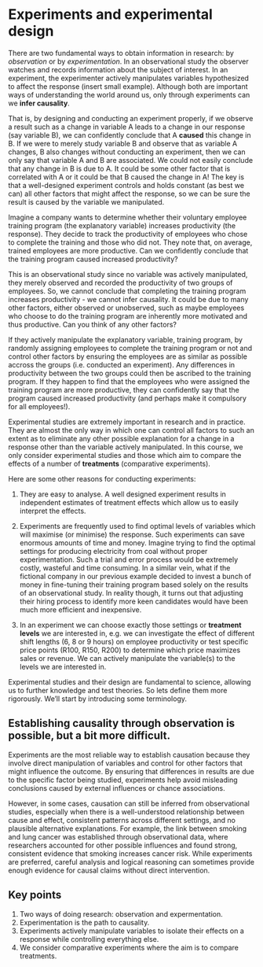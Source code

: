 # Experiments and experimental design

There are two fundamental ways to obtain information in research: by *observation* or by *experimentation*. In an observational study the observer watches and records information about the subject of interest. In an experiment, the experimenter actively manipulates variables hypothesized to affect the response (insert small example). Although both are important ways of understanding the world around us, only through experiments can we **infer causality**.

That is, by designing and conducting an experiment properly, if we observe a result such as a change in variable A leads to a change in our response (say variable B), we can confidently conclude that A **caused** this change in B. If we were to merely study variable B and observe that as variable A changes, B also changes without conducting an experiment, then we can only say that variable A and B are associated. We could not easily conclude that any change in B is due to A. It could be some other factor that is correlated with A or it could be that B caused the change in A! The key is that a well-designed experiment controls and holds constant (as best we can) all other factors that might affect the response, so we can be sure the result is caused by the variable we manipulated.

Imagine a company wants to determine whether their voluntary employee training program (the explanatory variable) increases productivity (the response). They decide to track the productivity of employees who chose to complete the training and those who did not. They note that, on average, trained employees are more productive. Can we confidently conclude that the training program caused increased productivity?

This is an observational study since no variable was actively manipulated, they merely observed and recorded the productivity of two groups of employees. So, we cannot conclude that completing the training program increases productivity - we cannot infer causality. It could be due to many other factors, either observed or unobserved, such as maybe employees who choose to do the training program are inherently more motivated and thus productive. Can you think of any other factors?

If they actively manipulate the explanatory variable, training program, by randomly assigning employees to complete the training program or not and control other factors by ensuring the employees are as similar as possible accross the groups (i.e. conducted an experiment). Any differences in productivity between the two groups could then be ascribed to the training program. If they happen to find that the employees who were assigned the training program are more productive, they can confidently say that the program caused increased productivity (and perhaps make it compulsory for all employees!).

Experimental studies are extremely important in research and in practice. They are almost the only way in which one can control all factors to such an extent as to eliminate any other possible explanation for a change in a response other than the variable actively manipulated. In this course, we only consider experimental studies and those which aim to compare the effects of a number of **treatments** (comparative experiments).

Here are some other reasons for conducting experiments:

1.  They are easy to analyse. A well designed experiment results in independent estimates of treatment effects which allow us to easily interpret the effects. 

2.  Experiments are frequently used to find optimal levels of variables which will maximise (or minimise) the response. Such experiments can save enormous amounts of time and money. Imagine trying to find the optimal settings for producing electricity from coal without proper experimentation. Such a trial and error process would be extremely costly, wasteful and time consuming. In a similar vein, what if the fictional company in our previous example decided to invest a bunch of money in fine-tuning their training program based solely on the results of an observational study. In reality though, it turns out that adjusting their hiring process to identify more keen candidates would have been much more efficient and inexpensive.

3.  In an experiment we can choose exactly those settings or **treatment levels** we are interested in, e.g. we can investigate the effect of different shift lengths (6, 8 or 9 hours) on employee productivity or test specific price points (R100, R150, R200) to determine which price maximizes sales or revenue. We can actively manipulate the variable(s) to the levels we are interested in.

Experimental studies and their design are fundamental to science, allowing us to further knowledge and test theories. So lets define them more rigorously. We'll start by introducing some terminology.

::: {#warning-example1 .callout-warning icon="false"}

## Establishing causality through observation is possible, but a bit more difficult. 

Experiments are the most reliable way to establish causation because they involve direct manipulation of variables and control for other factors that might influence the outcome. By ensuring that differences in results are due to the specific factor being studied, experiments help avoid misleading conclusions caused by external influences or chance associations.

However, in some cases, causation can still be inferred from observational studies, especially when there is a well-understood relationship between cause and effect, consistent patterns across different settings, and no plausible alternative explanations. For example, the link between smoking and lung cancer was established through observational data, where researchers accounted for other possible influences and found strong, consistent evidence that smoking increases cancer risk. While experiments are preferred, careful analysis and logical reasoning can sometimes provide enough evidence for causal claims without direct intervention.
:::

## Key points {.unnumbered}

1. Two ways of doing research: observation and expermentation. 
2. Experimentation is the path to causality.
3. Experiments actively manipulate variables to isolate their effects on a response while controlling everything else. 
4. We consider comparative experiments where the aim is to compare treatments. 
